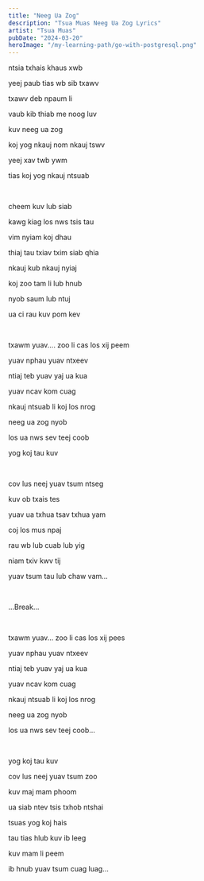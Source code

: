 ```yaml
---
title: "Neeg Ua Zog"
description: "Tsua Muas Neeg Ua Zog Lyrics"
artist: "Tsua Muas"
pubDate: "2024-03-20"
heroImage: "/my-learning-path/go-with-postgresql.png"
---
```


ntsia txhais khaus xwb

yeej paub tias wb sib txawv

txawv deb npaum li

vaub kib thiab me noog luv

kuv neeg ua zog

koj yog nkauj nom nkauj tswv

yeej xav twb ywm

tias koj yog nkauj ntsuab

<br />

cheem kuv lub siab

kawg kiag los nws tsis tau

vim nyiam koj dhau

thiaj tau txiav txim siab qhia

nkauj kub nkauj nyiaj

koj zoo tam li lub hnub

nyob saum lub ntuj

ua ci rau kuv pom kev

<br />

txawm yuav.... zoo li cas los xij peem

yuav nphau yuav ntxeev

ntiaj teb yuav yaj ua kua

yuav ncav kom cuag

nkauj ntsuab li koj los nrog

neeg ua zog nyob

los ua nws sev teej coob

yog koj tau kuv

<br />

cov lus neej yuav tsum ntseg

kuv ob txais tes

yuav ua txhua tsav txhua yam

coj los mus npaj

rau wb lub cuab lub yig

niam txiv kwv tij

yuav tsum tau lub chaw vam...

<br />

...Break...

<br />

txawm yuav... zoo li cas los xij pees

yuav nphau yuav ntxeev

ntiaj teb yuav yaj ua kua

yuav ncav kom cuag

nkauj ntsuab li koj los nrog

neeg ua zog nyob

los ua nws sev teej coob...

<br />

yog koj tau kuv

cov lus neej yuav tsum zoo

kuv maj mam phoom

ua siab ntev tsis txhob ntshai

tsuas yog koj hais

tau tias hlub kuv ib leeg

kuv mam li peem

ib hnub yuav tsum cuag luag...

